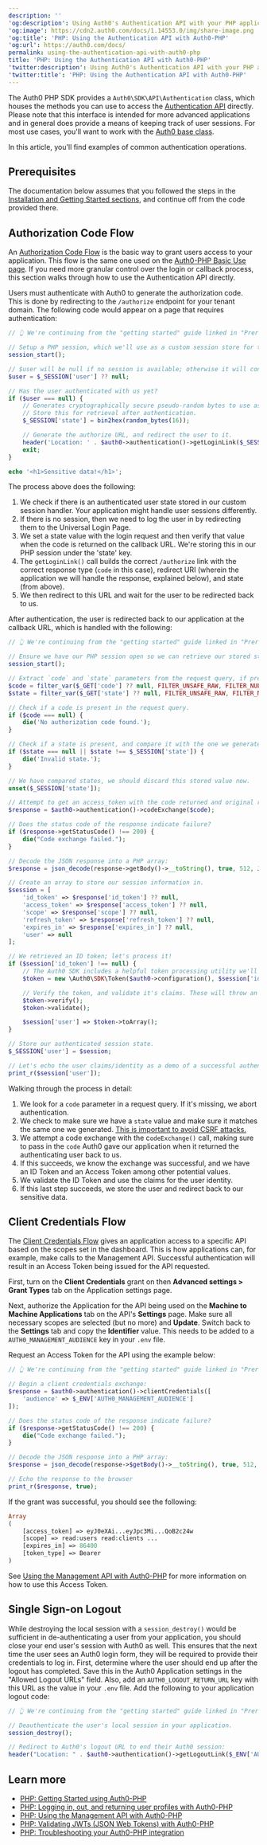 ---
description: ''
'og:description': Using Auth0's Authentication API with your PHP applications.
'og:image': https://cdn2.auth0.com/docs/1.14553.0/img/share-image.png
'og:title': 'PHP: Using the Authentication API with Auth0-PHP'
'og:url': https://auth0.com/docs/
permalink: using-the-authentication-api-with-auth0-php
title: 'PHP: Using the Authentication API with Auth0-PHP'
'twitter:description': Using Auth0's Authentication API with your PHP applications.
'twitter:title': 'PHP: Using the Authentication API with Auth0-PHP'
---
The Auth0 PHP SDK provides a `Auth0\SDK\API\Authentication` class, which houses the methods you can use to access the [Authentication API](https://auth0.com/docs/api/authentication) directly. Please note that this interface is intended for more advanced applications and in general does provide a means of keeping track of user sessions. For most use cases, you'll want to work with the [Auth0 base class](/docs/libraries/auth0-php/auth0-php-basic-use).

In this article, you'll find examples of common authentication operations.

## Prerequisites

The documentation below assumes that you followed the steps in the [Installation and Getting Started sections](/docs/libraries/auth0-php), and continue off from the code provided there.

## Authorization Code Flow

An [Authorization Code Flow](/docs/get-started/authentication-and-authorization-flow/authorization-code-flow) is the basic way to grant users access to your application. This flow is the same one used on the [Auth0-PHP Basic Use page](/docs/libraries/auth0-php/auth0-php-basic-use). If you need more granular control over the login or callback process, this section walks through how to use the Authentication API directly.

Users must authenticate with Auth0 to generate the authorization code. This is done by redirecting to the `/authorize` endpoint for your tenant domain. The following code would appear on a page that requires authentication:

```php lines
// 👆 We're continuing from the "getting started" guide linked in "Prerequisites" above. Append this to the index.php file you created there.

// Setup a PHP session, which we'll use as a custom session store for the authenticated user.
session_start();

// $user will be null if no session is available; otherwise it will contain user data.
$user = $_SESSION['user'] ?? null;

// Has the user authenticated with us yet?
if ($user === null) {
    // Generates cryptographically secure pseudo-random bytes to use as a CSRF mitigating value.
    // Store this for retrieval after authentication.
    $_SESSION['state'] = bin2hex(random_bytes(16));

    // Generate the authorize URL, and redirect the user to it.
    header('Location: ' . $auth0->authentication()->getLoginLink($_SESSION['state']));
    exit;
}

echo '<h1>Sensitive data!</h1>';
```

The process above does the following:

1. We check if there is an authenticated user state stored in our custom session handler. Your application might handle user sessions differently.
2. If there is no session, then we need to log the user in by redirecting them to the Universal Login Page.
3. We set a state value with the login request and then verify that value when the code is returned on the callback URL. We're storing this in our PHP session under the 'state' key.
4. The `getLoginLink()` call builds the correct `/authorize` link with the correct response type (`code` in this case), redirect URI (wherein the application we will handle the response, explained below), and state (from above).
5. We then redirect to this URL and wait for the user to be redirected back to us.

After authentication, the user is redirected back to our application at the callback URL, which is handled with the following:

```php lines expandable
// 👆 We're continuing from the "getting started" guide linked in "Prerequisites" above. Append this to the index.php file you created there.

// Ensure we have our PHP session open so we can retrieve our stored state for comparison.
session_start();

// Extract `code` and `state` parameters from the request query, if present.
$code = filter_var($_GET['code'] ?? null, FILTER_UNSAFE_RAW, FILTER_NULL_ON_FAILURE);
$state = filter_var($_GET['state'] ?? null, FILTER_UNSAFE_RAW, FILTER_NULL_ON_FAILURE);

// Check if a code is present in the request query.
if ($code === null) {
    die('No authorization code found.');
}

// Check if a state is present, and compare it with the one we generated and stored before redirecting the user.
if ($state === null || $state !== $_SESSION['state']) {
    die('Invalid state.');
}

// We have compared states, we should discard this stored value now.
unset($_SESSION['state']);

// Attempt to get an access_token with the code returned and original redirect URI. (This returns a PSR-7 ResponseInterface.)
$response = $auth0->authentication()->codeExchange($code);

// Does the status code of the response indicate failure?
if ($response->getStatusCode() !== 200) {
    die("Code exchange failed.");
}

// Decode the JSON response into a PHP array:
$response = json_decode(response->getBody()->__toString(), true, 512, JSON_THROW_ON_ERROR);

// Create an array to store our session information in.
$session = [
    'id_token' => $response['id_token'] ?? null,
    'access_token' => $response['access_token'] ?? null,
    'scope' => $response['scope'] ?? null,
    'refresh_token' => $response['refresh_token'] ?? null,
    'expires_in' => $response['expires_in'] ?? null,
    'user' => null
];

// We retrieved an ID token; let's process it!
if ($session['id_token'] !== null) {
    // The Auth0 SDK includes a helpful token processing utility we'll leverage for this:
    $token = new \Auth0\SDK\Token($auth0->configuration(), $session['id_token'], \Auth0\SDK\Token::TYPE_ID_TOKEN);

    // Verify the token, and validate it's claims. These will throw an \Auth0\SDK\Exception\InvalidTokenException if a check fails.
    $token->verify();
    $token->validate();

    $session['user'] => $token->toArray();
}

// Store our authenticated session state.
$_SESSION['user'] = $session;

// Let's echo the user claims/identity as a demo of a successful authentication flow:
print_r($session['user']);
```

Walking through the process in detail:

1. We look for a `code` parameter in a request query. If it's missing, we abort authentication.
2. We check to make sure we have a `state` value and make sure it matches the same one we generated. [This is important to avoid CSRF attacks.](/docs/secure/attack-protection)
3. We attempt a code exchange with the c`odeExchange()` call, making sure to pass in the `code` Auth0 gave our application when it returned the authenticating user back to us.
4. If this succeeds, we know the exchange was successful, and we have an ID Token and an Access Token among other potential values.
5. We validate the ID Token and use the claims for the user identity.
6. If this last step succeeds, we store the user and redirect back to our sensitive data.

## Client Credentials Flow

The [Client Credentials Flow](/docs/get-started/authentication-and-authorization-flow/client-credentials-flow) gives an application access to a specific API based on the scopes set in the dashboard. This is how applications can, for example, make calls to the <Tooltip tip="Management API: A product to allow customers to perform administrative tasks." cta="View Glossary" href="/docs/glossary?term=Management+API">Management API</Tooltip>. Successful authentication will result in an <Tooltip tip="Access Token: Authorization credential, in the form of an opaque string or JWT, used to access an API." cta="View Glossary" href="/docs/glossary?term=Access+Token">Access Token</Tooltip> being issued for the API requested.

First, turn on the **Client Credentials** grant on then **Advanced settings > Grant Types** tab on the Application settings page.

Next, authorize the Application for the API being used on the **Machine to Machine Applications** tab on the API's **Settings** page. Make sure all necessary scopes are selected (but no more) and **Update**. Switch back to the **Settings** tab and copy the **Identifier** value. This needs to be added to a `AUTH0_MANAGEMENT_AUDIENCE` key in your `.env` file.

Request an Access Token for the API using the example below:

```php lines
// 👆 We're continuing from the "getting started" guide linked in "Prerequisites" above.

// Begin a client credentials exchange:
$response = $auth0->authentication()->clientCredentials([
    'audience' => $_ENV['AUTH0_MANAGEMENT_AUDIENCE']
]);

// Does the status code of the response indicate failure?
if ($response->getStatusCode() !== 200) {
    die("Code exchange failed.");
}

// Decode the JSON response into a PHP array:
$response = json_decode(response->$getBody()->__toString(), true, 512, JSON_THROW_ON_ERROR);

// Echo the response to the browser
print_r($response, true);
```

If the grant was successful, you should see the following:

```php lines
Array
(
    [access_token] => eyJ0eXAi...eyJpc3Mi...QoB2c24w
    [scope] => read:users read:clients ...
    [expires_in] => 86400
    [token_type] => Bearer
)
```

See [Using the Management API with Auth0-PHP](/docs/libraries/auth0-php/using-the-management-api-with-auth0-php) for more information on how to use this Access Token.

## Single Sign-on Logout

While destroying the local session with a `session_destroy()` would be sufficient in de-authenticating a user from your application, you should close your end user's session with Auth0 as well. This ensures that the next time the user sees an Auth0 login form, they will be required to provide their credentials to log in.
First, determine where the user should end up after the logout has completed. Save this in the Auth0 Application settings in the "Allowed Logout URLs" field. Also, add an `AUTH0_LOGOUT_RETURN_URL` key with this URL as the value in your `.env` file.
Add the following to your application logout code:

```php lines
// 👆 We're continuing from the "getting started" guide linked in "Prerequisites" above.

// Deauthenticate the user's local session in your application.
session_destroy();

// Redirect to Auth0's logout URL to end their Auth0 session:
header("Location: " . $auth0->authentication()->getLogoutLink($_ENV['AUTH0_LOGOUT_RETURN_URL']);
```

## Learn more

* [PHP: Getting Started using Auth0-PHP](/docs/libraries/auth0-php)
* [PHP: Logging in, out, and returning user profiles with Auth0-PHP](/docs/libraries/auth0-php/auth0-php-basic-use)
* [PHP: Using the Management API with Auth0-PHP](/docs/libraries/auth0-php/using-the-management-api-with-auth0-php)
* [PHP: Validating JWTs (JSON Web Tokens) with Auth0-PHP](/docs/libraries/auth0-php/validating-jwts-with-auth0-php)
* [PHP: Troubleshooting your Auth0-PHP integration](/docs/libraries/auth0-php/troubleshoot-auth0-php-library)